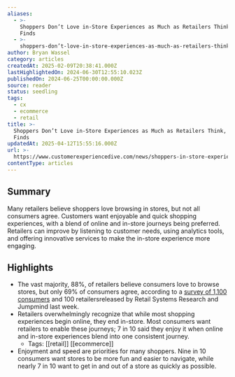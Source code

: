 ```yaml
---
aliases:
  - >-
    Shoppers Don’t Love in-Store Experiences as Much as Retailers Think, Study
    Finds
  - >-
    shoppers-don’t-love-in-store-experiences-as-much-as-retailers-think-study-finds
author: Bryan Wassel
category: articles
createdAt: 2025-02-09T20:38:41.000Z
lastHighlightedOn: 2024-06-30T12:55:10.023Z
publishedOn: 2024-06-25T00:00:00.000Z
source: reader
status: seedling
tags:
  - cx
  - ecommerce
  - retail
title: >-
  Shoppers Don’t Love in-Store Experiences as Much as Retailers Think, Study
  Finds
updatedAt: 2025-04-12T15:55:16.000Z
url: >-
  https://www.customerexperiencedive.com/news/shoppers-in-store-experiences-fun-seamless-voice-of-customer/719820/?utm_source=Sailthru&utm_medium=email&utm_campaign=Newsletter%20Weekly%20Roundup:%20CX%20Dive:%20Daily%20Dive%2006-29-2024&utm_term=CX%20Dive%20Weekender
contentType: articles
---
```

## Summary

Many retailers believe shoppers love browsing in stores, but not all consumers agree. Customers want enjoyable and quick shopping experiences, with a blend of online and in-store journeys being preferred. Retailers can improve by listening to customer needs, using analytics tools, and offering innovative services to make the in-store experience more engaging.

## Highlights

- The vast majority, 88%, of retailers believe consumers love to browse stores, but only 69% of consumers agree, according to a [survey of 1,100 consumers](https://www.jumpmind.com/retail-systems-research-rsr-report/) and 100 retailersreleased by Retail Systems Research and Jumpmind last week.
- Retailers overwhelmingly recognize that while most shopping experiences begin online, they end in-store. Most consumers want retailers to enable these journeys; 7 in 10 said they enjoy it when online and in-store experiences blend into one consistent journey.
    - Tags: [[retail]] [[ecommerce]]
- Enjoyment and speed are priorities for many shoppers. Nine in 10 consumers want stores to be more fun and easier to navigate, while nearly 7 in 10 want to get in and out of a store as quickly as possible.

